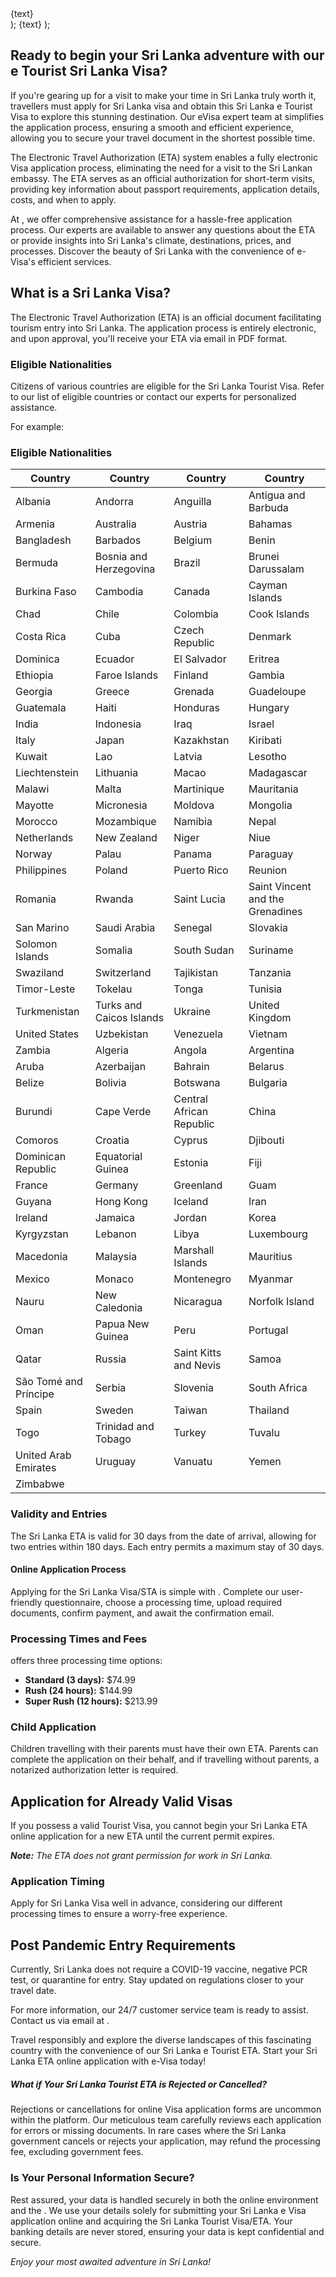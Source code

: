   <div className="flex justify-center items-center">
    <Link
      href={href}
      className="items-center justify-center flex gap-2 px-5 py-2 text-base font-semibold text-white duration-150 ease-in-out rounded-full shrink-0 bg-secondary hover:scale-105"
    >
      {text}
    </Link>
  </div>
);

  <Link className="text-primary font-semibold text-lg" href={href}>
    {text}
  </Link>
);

## Ready to begin your Sri Lanka adventure with our e Tourist Sri Lanka Visa?

If you're gearing up for a visit to make your time in Sri Lanka truly worth it, travellers must apply for Sri Lanka visa and obtain this Sri Lanka e Tourist Visa to explore this stunning destination. Our eVisa expert team at <LinkText text="VisaCollect.com" href="/" /> simplifies the application process, ensuring a smooth and efficient experience, allowing you to secure your travel document in the shortest possible time.

The Electronic Travel Authorization (ETA) system enables a fully electronic Visa application process, eliminating the need for a visit to the Sri Lankan embassy. The ETA serves as an official authorization for short-term visits, providing key information about passport requirements, application details, costs, and when to apply.

At <LinkText text="VisaCollect.com" href="/" />, we offer comprehensive assistance for a hassle-free application process. Our experts are available to answer any questions about the ETA or provide insights into Sri Lanka's climate, destinations, prices, and processes. Discover the beauty of Sri Lanka with the convenience of e-Visa's efficient services.

<LinkText text="Apply for Sri Lanka e Visa Now!" href="#" />

## What is a Sri Lanka Visa?

The Electronic Travel Authorization (ETA) is an official document facilitating tourism entry into Sri Lanka. The application process is entirely electronic, and upon approval, you'll receive your ETA via email in PDF format.

### Eligible Nationalities

Citizens of various countries are eligible for the Sri Lanka Tourist Visa. Refer to our list of eligible countries or contact our experts for personalized assistance.

For example:

### Eligible Nationalities

| Country               | Country                  | Country                  | Country                          |
| --------------------- | ------------------------ | ------------------------ | -------------------------------- |
| Albania               | Andorra                  | Anguilla                 | Antigua and Barbuda              |
| Armenia               | Australia                | Austria                  | Bahamas                          |
| Bangladesh            | Barbados                 | Belgium                  | Benin                            |
| Bermuda               | Bosnia and Herzegovina   | Brazil                   | Brunei Darussalam                |
| Burkina Faso          | Cambodia                 | Canada                   | Cayman Islands                   |
| Chad                  | Chile                    | Colombia                 | Cook Islands                     |
| Costa Rica            | Cuba                     | Czech Republic           | Denmark                          |
| Dominica              | Ecuador                  | El Salvador              | Eritrea                          |
| Ethiopia              | Faroe Islands            | Finland                  | Gambia                           |
| Georgia               | Greece                   | Grenada                  | Guadeloupe                       |
| Guatemala             | Haiti                    | Honduras                 | Hungary                          |
| India                 | Indonesia                | Iraq                     | Israel                           |
| Italy                 | Japan                    | Kazakhstan               | Kiribati                         |
| Kuwait                | Lao                      | Latvia                   | Lesotho                          |
| Liechtenstein         | Lithuania                | Macao                    | Madagascar                       |
| Malawi                | Malta                    | Martinique               | Mauritania                       |
| Mayotte               | Micronesia               | Moldova                  | Mongolia                         |
| Morocco               | Mozambique               | Namibia                  | Nepal                            |
| Netherlands           | New Zealand              | Niger                    | Niue                             |
| Norway                | Palau                    | Panama                   | Paraguay                         |
| Philippines           | Poland                   | Puerto Rico              | Reunion                          |
| Romania               | Rwanda                   | Saint Lucia              | Saint Vincent and the Grenadines |
| San Marino            | Saudi Arabia             | Senegal                  | Slovakia                         |
| Solomon Islands       | Somalia                  | South Sudan              | Suriname                         |
| Swaziland             | Switzerland              | Tajikistan               | Tanzania                         |
| Timor-Leste           | Tokelau                  | Tonga                    | Tunisia                          |
| Turkmenistan          | Turks and Caicos Islands | Ukraine                  | United Kingdom                   |
| United States         | Uzbekistan               | Venezuela                | Vietnam                          |
| Zambia                | Algeria                  | Angola                   | Argentina                        |
| Aruba                 | Azerbaijan               | Bahrain                  | Belarus                          |
| Belize                | Bolivia                  | Botswana                 | Bulgaria                         |
| Burundi               | Cape Verde               | Central African Republic | China                            |
| Comoros               | Croatia                  | Cyprus                   | Djibouti                         |
| Dominican Republic    | Equatorial Guinea        | Estonia                  | Fiji                             |
| France                | Germany                  | Greenland                | Guam                             |
| Guyana                | Hong Kong                | Iceland                  | Iran                             |
| Ireland               | Jamaica                  | Jordan                   | Korea                            |
| Kyrgyzstan            | Lebanon                  | Libya                    | Luxembourg                       |
| Macedonia             | Malaysia                 | Marshall Islands         | Mauritius                        |
| Mexico                | Monaco                   | Montenegro               | Myanmar                          |
| Nauru                 | New Caledonia            | Nicaragua                | Norfolk Island                   |
| Oman                  | Papua New Guinea         | Peru                     | Portugal                         |
| Qatar                 | Russia                   | Saint Kitts and Nevis    | Samoa                            |
| São Tomé and Príncipe | Serbia                   | Slovenia                 | South Africa                     |
| Spain                 | Sweden                   | Taiwan                   | Thailand                         |
| Togo                  | Trinidad and Tobago      | Turkey                   | Tuvalu                           |
| United Arab Emirates  | Uruguay                  | Vanuatu                  | Yemen                            |
| Zimbabwe              |

### Validity and Entries

The Sri Lanka ETA is valid for 30 days from the date of arrival, allowing for two entries within 180 days. Each entry permits a maximum stay of 30 days.

#### Online Application Process

Applying for the Sri Lanka Visa/STA is simple with <LinkText text="VisaCollect.com" href="/"/>. Complete our user-friendly questionnaire, choose a processing time, upload required documents, confirm payment, and await the confirmation email.

### Processing Times and Fees

<LinkText text="VisaCollect.com" href="/" /> offers three processing time options:

- **Standard (3 days):** $74.99
- **Rush (24 hours):** $144.99
- **Super Rush (12 hours):** $213.99

<LinkText text="Apply for Sri Lanka Visa Now!" href="/" />

### Child Application

Children travelling with their parents must have their own ETA. Parents can complete the application on their behalf, and if travelling without parents, a notarized authorization letter is required.

## Application for Already Valid Visas

If you possess a valid Tourist Visa, you cannot begin your Sri Lanka ETA online application for a new ETA until the current permit expires.

_**Note:** The ETA does not grant permission for work in Sri Lanka._

### Application Timing

Apply for Sri Lanka Visa well in advance, considering our different processing times to ensure a worry-free experience.

## Post Pandemic Entry Requirements

Currently, Sri Lanka does not require a COVID-19 vaccine, negative PCR test, or quarantine for entry. Stay updated on regulations closer to your travel date.

For more information, our 24/7 customer service team is ready to assist. Contact us via email at <LinkText text="help@visaCollect.com" href="/"/>.

Travel responsibly and explore the diverse landscapes of this fascinating country with the convenience of our Sri Lanka e Tourist ETA. Start your Sri Lanka ETA online application with e-Visa today!

##### What if Your Sri Lanka Tourist ETA is Rejected or Cancelled?

Rejections or cancellations for online Visa application forms are uncommon within the <LinkText text="VisaCollect.com" href="/"/> platform. Our meticulous team carefully reviews each application for errors or missing documents. In rare cases where the Sri Lanka government cancels or rejects your application, <LinkText text="VisaCollect.com" href="/"/> may refund the processing fee, excluding government fees.

### Is Your Personal Information Secure?

Rest assured, your data is handled securely in both the <LinkText text="VisaCollect.com" href="/"/> online environment and the <LinkText text="Sri Lanka government website" href="/"/>. We use your details solely for submitting your Sri Lanka e Visa application online and acquiring the Sri Lanka Tourist Visa/ETA. Your banking details are never stored, ensuring your data is kept confidential and secure.

_Enjoy your most awaited adventure in Sri Lanka!_
